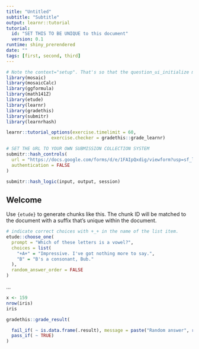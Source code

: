 ```yaml
---
title: "Untitled"
subtitle: "Subtitle"
output: learnr::tutorial
tutorial:
  id: "SET THIS TO BE UNIQUE to this document"
  version: 0.1
runtime: shiny_prerendered
date: ""
tags: [first, second, third]
---
```


```r
# Note the context="setup". That's so that the question_ui_initialize methods from etude will be registered.
library(mosaic)
library(mosaicCalc)
library(ggformula)
library(math141Z)
library(etude)  
library(learnr)
library(gradethis)
library(submitr)
library(learnrhash) 

learnr::tutorial_options(exercise.timelimit = 60,
                 exercise.checker = gradethis::grade_learnr)
```

```r
# SET THE URL TO YOUR OWN SUBMISSION COLLECTION SYSTEM
submitr::hash_controls(
  url = "https://docs.google.com/forms/d/e/1FAIpQxdig/viewform?usp=sf_link",
  authentication = FALSE
)
```

```r
submitr::hash_logic(input, output, session)
```


## Welcome

Use `{etude}` to generate chunks like this. The chunk ID will
be matched to the document with a suffix that's unique within the document.

```r
# indicate correct choices with +_+ in the name of the list item.
etude::choose_one(
  prompt = "Which of these letters is a vowel?",  
  choices = list( 
    "+A+" = "Impressive. I've got nothing more to say.", 
    "B" = "B's a consonant, Bub."
  ),
  random_answer_order = FALSE
)
```


<span title='fish-walk-dog-E1'>...</span>
```r
x <- 159
nrow(iris)
iris
```


```r
gradethis::grade_result(

  fail_if( ~ is.data.frame(.result), message = paste("Random answer", runif(1))),
  pass_if( ~ TRUE)
)
```





